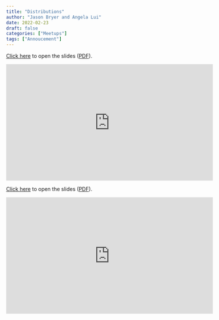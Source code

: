 ```yaml
---
title: "Distributions"
author: "Jason Bryer and Angela Lui"
date: 2022-02-23
draft: false
categories: ["Meetups"]
tags: ["Annoucement"]
---
```



[Click here](/slides/04-Distributions.html#1) to open the slides ([PDF](/slides/04-Distributions.pdf)).

<iframe width="560" height="315" src="https://www.youtube.com/embed/OOeidrHCU8o" title="YouTube video player" frameborder="0" allow="accelerometer; autoplay; clipboard-write; encrypted-media; gyroscope; picture-in-picture" allowfullscreen></iframe>

<!--more-->

[Click here](/slides/04-Distributions.html#1) to open the slides ([PDF](/slides/04-Distributions.pdf)).

<iframe width="560" height="315" src="https://www.youtube.com/embed/OOeidrHCU8o" title="YouTube video player" frameborder="0" allow="accelerometer; autoplay; clipboard-write; encrypted-media; gyroscope; picture-in-picture" allowfullscreen></iframe>



